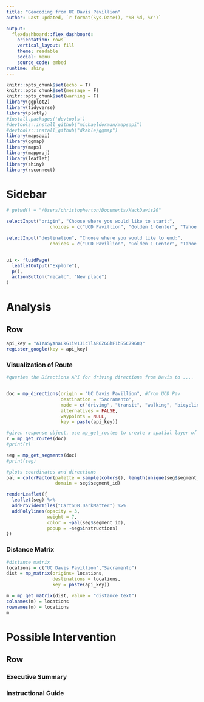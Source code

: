 ```yaml
---
title: "Geocoding from UC Davis Pavillion"
author: Last updated, `r format(Sys.Date(), "%B %d, %Y")`

output: 
  flexdashboard::flex_dashboard:
    orientation: rows
    vertical_layout: fill
    theme: readable
    social: menu
    source_code: embed
runtime: shiny
---
```


```r
knitr::opts_chunk$set(echo = T)
knitr::opts_chunk$set(message = F)
knitr::opts_chunk$set(warning = F)
library(ggplot2)
library(tidyverse)
library(plotly)
#install.packages('devtools')
#devtools::install_github("michaeldorman/mapsapi")
#devtools::install_github("dkahle/ggmap")
library(mapsapi)
library(ggmap)
library(maps)
library(mapproj)
library(leaflet)
library(shiny)
library(rsconnect)
```

Sidebar {.sidebar data-width=200}
======================================================================

```r

# getwd() = "/Users/christopherton/Documents/HackDavis20"

selectInput("origin", "Choose where you would like to start:",
                choices = c("UCD Pavillion", "Golden 1 Center", "Tahoe City"))

selectInput("destination", "Choose where you would like to end:",
                choices = c("UCD Pavillion", "Golden 1 Center", "Tahoe City"))


ui <- fluidPage(
  leafletOutput("Explore"),
  p(),
  actionButton("recalc", "New place")
)
```

Analysis
============================================================================

Row {data-height=700}
-----------------------------------------------------------------------

```r
api_key = "AIzaSyAnaLkG1iw1J1cTlAR6ZGGhF1bS5C7968Q"
register_google(key = api_key)
```


### Visualization of Route

```r

#queries the Directions API for driving directions from Davis to ....


doc = mp_directions(origin = "UC Davis Pavillion", #from UCD Pav
                    destination = "Sacramento",
                    mode = c("driving", "transit", "walking", "bicycling"),
                    alternatives = FALSE,
                    waypoints = NULL,
                    key = paste(api_key))

#given response object, use mp_get_routes to create a spatial layer of route lines
r = mp_get_routes(doc)
#print(r)

seg = mp_get_segments(doc)
#print(seg)

#plots coordinates and directions
pal = colorFactor(palette = sample(colors(), length(unique(seg$segment_id))),
                  domain = seg$segment_id)

renderLeaflet({
  leaflet(seg) %>% 
  addProviderTiles("CartoDB.DarkMatter") %>%
  addPolylines(opacity = 3, 
               weight = 7, 
               color = ~pal(seg$segment_id), 
               popup = ~seg$instructions)
})


```

### Distance Matrix

```r
#distance matrix
locations = c("UC Davis Pavillion","Sacramento")
dist = mp_matrix(origins= locations, 
                 destinations = locations,
                 key = paste(api_key))

m = mp_get_matrix(dist, value = "distance_text") 
colnames(m) = locations 
rownames(m) = locations 
m

```


Possible Intervention
============================================================================

Row
-----------------------------------------------------------------------
### Executive Summary

### Instructional Guide




